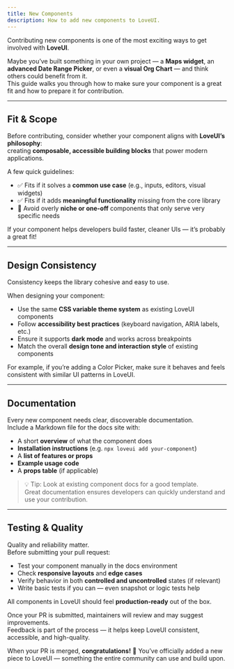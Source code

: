 ```yaml
---
title: New Components
description: How to add new components to LoveUI.
---
```


Contributing new components is one of the most exciting ways to get involved with **LoveUI**.  

Maybe you’ve built something in your own project — a **Maps widget**, an **advanced Date Range Picker**, or even a **visual Org Chart** — and think others could benefit from it.  
This guide walks you through how to make sure your component is a great fit and how to prepare it for contribution.

---

## Fit & Scope

Before contributing, consider whether your component aligns with **LoveUI’s philosophy**:  
creating **composable, accessible building blocks** that power modern applications.

A few quick guidelines:
- ✅ Fits if it solves a **common use case** (e.g., inputs, editors, visual widgets)  
- ✅ Fits if it adds **meaningful functionality** missing from the core library  
- 🚫 Avoid overly **niche or one-off** components that only serve very specific needs  

If your component helps developers build faster, cleaner UIs — it’s probably a great fit!

---

## Design Consistency

Consistency keeps the library cohesive and easy to use.  

When designing your component:
- Use the same **CSS variable theme system** as existing LoveUI components  
- Follow **accessibility best practices** (keyboard navigation, ARIA labels, etc.)  
- Ensure it supports **dark mode** and works across breakpoints  
- Match the overall **design tone and interaction style** of existing components  

For example, if you’re adding a Color Picker, make sure it behaves and feels consistent with similar UI patterns in LoveUI.

---

## Documentation

Every new component needs clear, discoverable documentation.  
Include a Markdown file for the docs site with:

- A short **overview** of what the component does  
- **Installation instructions** (e.g. `npx loveui add your-component`)  
- A **list of features or props**  
- **Example usage code**  
- A **props table** (if applicable)

> 💡 Tip: Look at existing component docs for a good template.  
Great documentation ensures developers can quickly understand and use your contribution.

---

## Testing & Quality

Quality and reliability matter.  
Before submitting your pull request:

- Test your component manually in the docs environment  
- Check **responsive layouts** and **edge cases**  
- Verify behavior in both **controlled and uncontrolled** states (if relevant)  
- Write basic tests if you can — even snapshot or logic tests help  

All components in LoveUI should feel **production-ready** out of the box.

Once your PR is submitted, maintainers will review and may suggest improvements.  
Feedback is part of the process — it helps keep LoveUI consistent, accessible, and high-quality.  

When your PR is merged, **congratulations!** 🎉 
You’ve officially added a new piece to LoveUI — something the entire community can use and build upon.
